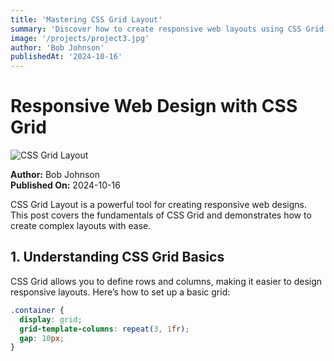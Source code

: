 ```yaml
---
title: 'Mastering CSS Grid Layout'
summary: 'Discover how to create responsive web layouts using CSS Grid.'
image: '/projects/project3.jpg'
author: 'Bob Johnson'
publishedAt: '2024-10-16'
---
```


# Responsive Web Design with CSS Grid

![CSS Grid Layout](https://example.com/css-grid-image.jpg)

**Author:** Bob Johnson  
**Published On:** 2024-10-16

CSS Grid Layout is a powerful tool for creating responsive web designs. This
post covers the fundamentals of CSS Grid and demonstrates how to create complex
layouts with ease.

## 1. Understanding CSS Grid Basics

CSS Grid allows you to define rows and columns, making it easier to design
responsive layouts. Here’s how to set up a basic grid:

```css
.container {
  display: grid;
  grid-template-columns: repeat(3, 1fr);
  gap: 10px;
}
```
